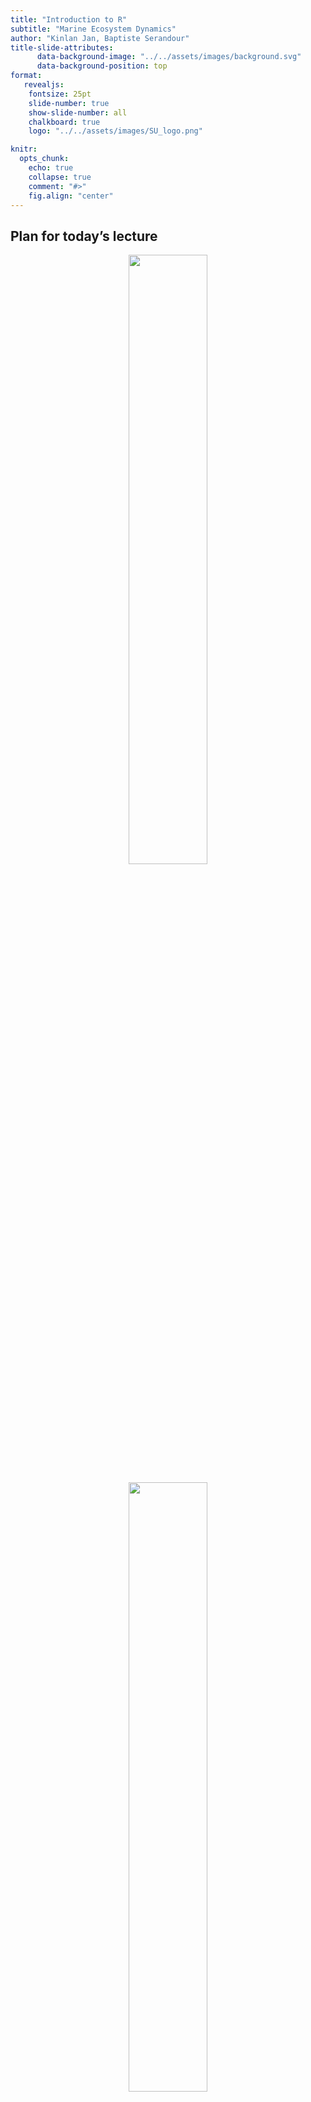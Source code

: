 ```yaml
---
title: "Introduction to R"
subtitle: "Marine Ecosystem Dynamics"
author: "Kinlan Jan, Baptiste Serandour"
title-slide-attributes: 
      data-background-image: "../../assets/images/background.svg"
      data-background-position: top
format: 
   revealjs:
    fontsize: 25pt
    slide-number: true
    show-slide-number: all
    chalkboard: true
    logo: "../../assets/images/SU_logo.png"

knitr:
  opts_chunk:
    echo: true
    collapse: true
    comment: "#>"
    fig.align: "center"
---
```


## Plan for today's lecture

::: {layout-ncol="3" style="text-align: center;"}
<img src="../../assets/images/Rlogo.svg" width="50%"/>

<img src="../../assets/images/Rstudio.svg" width="50%"/>

<img src="../../assets/images/readr.png" width="50%"/>
:::

-   The `R` syntax
-   The `R studio` software
-   Variables, functions and vectors
-   Importing data using the `readr` package

## Why using R?

::: columns
::: {.column width="50%"}
### Pro

-   Free
-   Open source
-   Reproducible science

```r
#| eval: true
#| echo: true
# You can keep track of all the data analysis steps
2 + 2 + 3       # step 1
log(2 + 2 + 3)  # step 2
```
:::

::: {.column width="50%"}
### Cons

-   Scary
-   Syntax

```r
#| eval: false
#| echo: true
# This can be scary
library(ggplot2) ; library(dplyr) ; set.seed(123)
tibble(Month = sample(month.abb, 100, replace = TRUE),
       Genus = sample(c("Acartia", "Temora", "Centropages", "Pseudocalanus"), 100, replace = T),
       Abundance = rnorm(100,12,7)) |> 
  group_by(Month, Genus) |> 
  summarise(Avg_abundance = mean(Abundance, na.rm = T)) |> 
 
  ggplot(aes(x = Genus, y = Avg_abundance)) +
    geom_boxplot()
```
:::
:::

##  {background-color="black" background-image="../../assets/images/Screenshot_Rstructure.png"}

## R is open and free

This means that people have worked on it and created tools and functions that everyone can use !

::: incremental
-   R base functions (already implemented and loaded when starting a new session): e.g., `plot()`, `+`, `-`, `sin()`
-   Additional functions (we need to load): e.g. `ggplot()`, `select()`, ...
:::

## How to install and load packages

-   A package need to be installed only once
-   To use functions within a package call it using `library()`

```r
#| eval: false
#| echo: true
install.packages("PackageName")
library(PackageName)
```

## R syntax

::: columns
::: {.column width="60%"}

### R as a calculator

-   R can resolve "basic" operation

```r
#| eval: true
#| echo: true

2 + 2
3 * 4
(5 + 2) * (4 - 1)
```



-   And more complex operation

```r
#| eval: true
#| echo: true
sin(60)
log(10)
```
:::

::: {.column width="30%"}
<img src="../../assets/images/calculator.png" style="width:90%;"/>
:::
:::

## Variables


Variables in R can be of several types :

-   Logical: `TRUE` or `FALSE`
-   Numeric: `3.1` or `4`
-   Character: `Example`

```r
#| eval: false
#| echo: true
#| code-line-numbers: 1|2|3
variable_1 <- 4.3
variable_2 <- c(1, 2, 3)
variable_3 <- "text"
```


## {visibility="hidden"}

To assign a value to a variable, several options exist

* `<-` e.g. `a <- 2`
* `->` e.g. `2 -> a`
* `assign()` e.g. `assign("a", 2)`
* `=` e.g. `a = 2`

.   .   .

Assigning the same value for multiple variable

```r
#| echo: true
#| eval: false
variable_4 <- variable_5 <- variable_6 <- "Value"
```



## Functions

-   All functions have the same structure but the number of argument may change `function_name(argument1, ...)`

```r
#| eval: false
#| echo: true
#| code-line-numbers: 1|2
log(10)
plot(x, y)
```

-   To know what arguments are needed, we can always refer to the manuals using `?` before the function

```r
#| eval: false
#| echo: true
?plot()
```

::: {style="text-align:center"}
<img src="../../assets/images/Plot_help.png" style="width:70%;"/>
:::

## If you want to go a step further

-   You can define your own functions:

```r
#| eval: true
#| echo: true
#| code-line-numbers: 1,3|2
my_addition <- function(parameter_1, parameter_2, ...){
  parameter_1 + parameter_2
}

```

.   .   .

-   And compare if this is equal to the base R functions:

```r
#| eval: true
#| echo: true
my_addition(parameter_1 = 1, parameter_2 = 2) == 1 + 2
```

-   Note the logical operations are written as follow:
    -   is equal: `==`
    -   is different: `!=`

## Vectors

-   Vectors can be created using different functions

```r
#| eval: true
#| echo: true
#| code-line-numbers: 1,2|3,4|5,6|7,8
(vector_1 <- c(1, 3, 6))
(vector_2 <- seq(from = 2, to = 10, by = 3))
(vector_3 <- rep("Yellow", 3))
(vector_4 <- c(vector_1, vector_2))
```
.   .   .

-   R works with vectors from which we can do our calculation

```r
#| eval: true
#| echo: true
#| code-line-numbers: 1,2|3,4|5,6
vector_1 * 2
mean(vector_4)
class(vector_3)
```

## Importing data

-   The best and most efficient way to import data is to use the `readr` packages

::: incremental
-   The main function has this form: `read_*` where `*` can be:
    -   `csv` - comma-separated values
    -   `tsv` - tab-separated values
    -   `csv2` - semicolon-separated values with , as the decimal mark
    -   `delim` - delimited files
:::

![](../../assets/images/readr.png){fig-align="center"}

## Example

```r
#| eval: true
#| echo: true
#| code-line-numbers: 1|3|4|5,6,7,8,9,10,11,12,13
library(readr)

Example_1 <- readr::read_csv("./../../assets/data/Example_1.csv") 
head(Example_1)

```

.   .   .

```r
#| eval: true
#| echo: true
tail(Example_1)
```

## Plan for tomorrow

::: {layout-ncol="5"}
![](../../assets/images/tidyverse.svg)

![](../../assets/images/pipe.svg)

![](../../assets/images/tidyr.svg)

![](../../assets/images/dplyr.svg)

![](../../assets/images/ggplot2.svg)
:::

-   Introduction to `tidyverse`
-   Pipe the data using `magrittr`
-   Clean the data using `tidyr`
-   Arrange the data using `dplyr`
-   Plot using `ggplot2`

## Do not hesitate to use google to get help !

If you have an issue with something, you are probably not the first and someone asked a solution on a forum !

::: {layout-ncol="3" style="text-align: center; vertical-align: bottom;"}
<img src="../../assets/images/google.svg" width="100%"/>

<img src="../../assets/images/stackoverflow.jpg" width="100%"/>

<img src="../../assets/images/datanovia.png" width="60%"/>
:::
